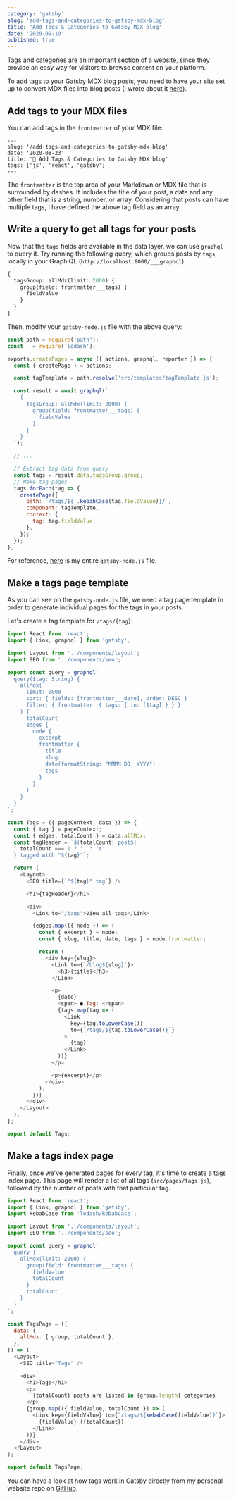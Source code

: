 ```yaml
---
category: 'gatsby'
slug: 'add-tags-and-categories-to-gatsby-mdx-blog'
title: 'Add Tags & Categories to Gatsby MDX blog'
date: '2020-09-10'
published: true
---
```


Tags and categories are an important section of a website, since they provide an easy way for visitors to browse content on your platform.

To add tags to your Gatsby MDX blog posts, you need to have your site set up to convert MDX files into blog posts (I wrote about it <a href='https://eneaxharja.com/blog/convert-an-existing-gatsby-blog-to-use-mdx' target='_blank' rel='noreferrer'>here</a>).

## Add tags to your MDX files

You can add tags in the `frontmatter` of your MDX file:

```mdx
---
slug: '/add-tags-and-categories-to-gatsby-mdx-blog'
date: '2020-08-23'
title: '🕺 Add Tags & Categories to Gatsby MDX blog'
tags: ['js', 'react', 'gatsby']
---
```

The `frontmatter` is the top area of your Markdown or MDX file that is surrounded by dashes.
It includes the title of your post, a date and any other field that is a string, number, or array.
Considering that posts can have multiple tags, I have defined the above tag field as an array.

## Write a query to get all tags for your posts

Now that the `tags` fields are available in the data layer, we can use `graphql` to query it.
Try running the following query, which groups posts by `tags`, locally in your GraphiQL (`http://localhost:8000/___graphql`):

```graphql
{
  tagsGroup: allMdx(limit: 2000) {
    group(field: frontmatter___tags) {
      fieldValue
    }
  }
}
```

Then, modify your `gatsby-node.js` file with the above query:

```js
const path = require('path');
const _ = require('lodash');

exports.createPages = async ({ actions, graphql, reporter }) => {
  const { createPage } = actions;

  const tagTemplate = path.resolve('src/templates/tagTemplate.js');

  const result = await graphql(`
    {
      tagsGroup: allMdx(limit: 2000) {
        group(field: frontmatter___tags) {
          fieldValue
        }
      }
    }
  `);

  // ...

  // Extract tag data from query
  const tags = result.data.tagsGroup.group;
  // Make tag pages
  tags.forEach(tag => {
    createPage({
      path: `/tags/${_.kebabCase(tag.fieldValue)}/`,
      component: tagTemplate,
      context: {
        tag: tag.fieldValue,
      },
    });
  });
};
```

For reference, <a href='https://github.com/eneax/eneax.github.io/blob/master/gatsby-node.js' target='_blank' rel='noreferrer'>here</a> is my entire `gatsby-node.js` file.

## Make a tags page template

As you can see on the `gatsby-node.js` file, we need a tag page template in order to generate individual pages for the tags in your posts.

Let's create a tag template for `/tags/{tag}`:

```js
import React from 'react';
import { Link, graphql } from 'gatsby';

import Layout from '../components/layout';
import SEO from '../components/seo';

export const query = graphql`
  query($tag: String) {
    allMdx(
      limit: 2000
      sort: { fields: [frontmatter___date], order: DESC }
      filter: { frontmatter: { tags: { in: [$tag] } } }
    ) {
      totalCount
      edges {
        node {
          excerpt
          frontmatter {
            title
            slug
            date(formatString: "MMMM DD, YYYY")
            tags
          }
        }
      }
    }
  }
`;

const Tags = ({ pageContext, data }) => {
  const { tag } = pageContext;
  const { edges, totalCount } = data.allMdx;
  const tagHeader = `${totalCount} post${
    totalCount === 1 ? '' : 's'
  } tagged with "${tag}"`;

  return (
    <Layout>
      <SEO title={`"${tag}" tag`} />

      <h1>{tagHeader}</h1>

      <div>
        <Link to="/tags">View all tags</Link>

        {edges.map(({ node }) => {
          const { excerpt } = node;
          const { slug, title, date, tags } = node.frontmatter;

          return (
            <div key={slug}>
              <Link to={`/blog${slug}`}>
                <h3>{title}</h3>
              </Link>

              <p>
                {date}
                <span> ● Tag: </span>
                {tags.map(tag => (
                  <Link
                    key={tag.toLowerCase()}
                    to={`/tags/${tag.toLowerCase()}`}
                  >
                    {tag}
                  </Link>
                ))}
              </p>

              <p>{excerpt}</p>
            </div>
          );
        })}
      </div>
    </Layout>
  );
};

export default Tags;
```

## Make a tags index page

Finally, once we've generated pages for every tag, it's time to create a tags index page.
This page will render a list of all tags (`src/pages/tags.js`), followed by the number of posts with that particular tag.

```js
import React from 'react';
import { Link, graphql } from 'gatsby';
import kebabCase from 'lodash/kebabCase';

import Layout from '../components/layout';
import SEO from '../components/seo';

export const query = graphql`
  query {
    allMdx(limit: 2000) {
      group(field: frontmatter___tags) {
        fieldValue
        totalCount
      }
      totalCount
    }
  }
`;

const TagsPage = ({
  data: {
    allMdx: { group, totalCount },
  },
}) => (
  <Layout>
    <SEO title="Tags" />

    <div>
      <h1>Tags</h1>
      <p>
        {totalCount} posts are listed in {group.length} categories
      </p>
      {group.map(({ fieldValue, totalCount }) => (
        <Link key={fieldValue} to={`/tags/${kebabCase(fieldValue)}`}>
          {fieldValue} ({totalCount})
        </Link>
      ))}
    </div>
  </Layout>
);

export default TagsPage;
```

You can have a look at how tags work in Gatsby directly from my personal website repo on <a href="https://github.com/eneax/eneax.github.io" target="_blank" rel="noreferrer">GitHub</a>.
